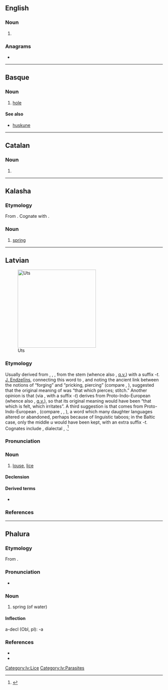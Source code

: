 {{also|UTS|üts'|üts}}
==English==

===Noun===
{{head|en|noun form}}

# {{plural of|en|ut}}

===Anagrams===
* {{anagrams|en|a=stu|SUT|Stu|Tsu|UST|ust}}

----

==Basque==

===Noun===
{{eu-noun}}

# [[hole]]

====See also====
* [[huskune]]

----

==Catalan==

===Noun===
{{head|ca|noun form}}

# {{plural of|ca|ut}}

----

==Kalasha==

===Etymology===
From {{inh|kls|sa|उत्स}}. Cognate with {{cog|khw|اُڅ|tr=uts}}.

===Noun===
{{head|kls|noun}}

# [[spring]] {{gloss|water source}}

----

==Latvian==
[[File:Louse (PSF).png|thumb|250px|Uts]]

===Etymology===
Usually derived from {{der|lv|ine-pro|*wēt-}}, {{m|ine-pro|*wet-}}, {{m|ine-pro|*ut-}}, from the stem {{m|ine-pro|*wē-||to blow}} (whence also {{cog|la|-}} {{m|lv|vējš||wind}}, [[q.v.]]) with a suffix ''-t''. [[w:lv:Jānis Endzelīns|J. Endzelīns]], connecting this word to {{cog|prg|wutris||blacksmith}}, and noting the ancient link between the notions of “forging” and “pricking, piercing” (compare {{cog|lv|kalt||to forge}}, {{cog|ru|коло́ть||to pierce}}), suggested that the original meaning of {{m|lv|uts}} was “that which pierces; stitch.” Another opinion is that {{m|lv|uts}} (via {{m|ine-pro|*wet-}}, with a suffix ''-t'') derives from Proto-Indo-European {{m|ine-pro|*eu-||to feel}} (whence also {{cog|lv|just||to
feel}}, [[q.v.]]), so that its original meaning would have been “that which is felt, which irritates”. A third suggestion is that {{m|lv|uts}} comes from Proto-Indo-European {{m|ine-pro|*lus-}}, {{m|ine-pro|*luH-||louse}} (compare {{cog|lt|liũlė}}, {{cog|de|Laus}}, {{cog|en|louse}}), a word which many daughter languages altered or abandoned, perhaps because of linguistic taboos; in the Baltic case, only the middle ''u'' would have been kept, with an extra suffix ''-t''. Cognates include {{cog|lt|utėlė̃}}, dialectal {{m|lt|utė̃}}, {{m|lt|utìs}}.<ref>{{R:lv:LEV}}</ref>

===Pronunciation===
{{rfap|lv}}

===Noun===
{{lv-noun|f|6th}}

# [[louse]], [[lice]] {{gloss|many [[species]] of [[small]] [[insect]] [[parasite]]s, all in the order [[Psocodea]]}}
#: {{ux|lv|galvas, drēbju '''uts'''|head, clothes '''lice'''|inline=1}}
#: {{ux|lv|kaunuma '''uts'''|pubic '''lice'''|inline=1}}
#: {{ux|lv|'''utu''' ķemme|'''lice''' comb (for removing lice)|inline=1}}

====Declension====
{{lv-decl-noun|u|s|6th||t|t|extrawidth=-60}}

====Derived terms====
* {{l|lv|utains}}

===References===
<references />

[[Category:lv:Lice]]
[[Category:lv:Parasites]]

----

==Phalura==

===Etymology===
From {{inh|phl|sa|उत्स||spring of water (masc)}}.

===Pronunciation===
* {{IPA|phl|/uts/}}

===Noun===
{{head|phl|noun|g=m|Perso-Arabic spelling|اُڅ}}

# spring (of water)

====Inflection====
a-decl (Obl, pl): -a

===References===
* {{R:phl:Liljegren:Vocab}}
* {{R:CDIAL|2=1869}}